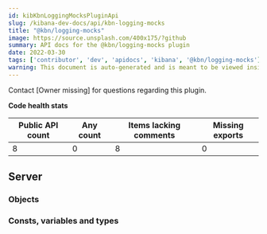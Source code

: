 ```yaml
---
id: kibKbnLoggingMocksPluginApi
slug: /kibana-dev-docs/api/kbn-logging-mocks
title: "@kbn/logging-mocks"
image: https://source.unsplash.com/400x175/?github
summary: API docs for the @kbn/logging-mocks plugin
date: 2022-03-30
tags: ['contributor', 'dev', 'apidocs', 'kibana', '@kbn/logging-mocks']
warning: This document is auto-generated and is meant to be viewed inside our experimental, new docs system. Reach out in #docs-engineering for more info.
---
```




Contact [Owner missing] for questions regarding this plugin.

**Code health stats**

| Public API count  | Any count | Items lacking comments | Missing exports |
|-------------------|-----------|------------------------|-----------------|
| 8 | 0 | 8 | 0 |

## Server

### Objects
<DocDefinitionList data={kbnLoggingMocksObj.server.objects}/>

### Consts, variables and types
<DocDefinitionList data={kbnLoggingMocksObj.server.misc}/>

